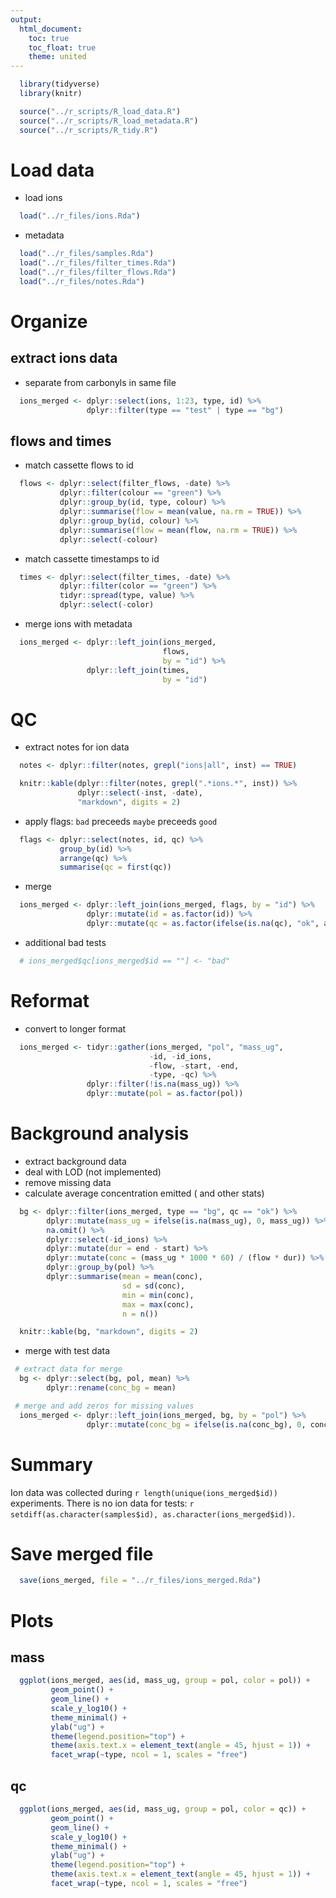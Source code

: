```yaml
---
output:
  html_document:
    toc: true
    toc_float: true
    theme: united
---
```


```r
  library(tidyverse)
  library(knitr)
```

```r
  source("../r_scripts/R_load_data.R")
  source("../r_scripts/R_load_metadata.R")
  source("../r_scripts/R_tidy.R")
```

# Load data

* load ions

```r
  load("../r_files/ions.Rda")
```

* metadata

```r
  load("../r_files/samples.Rda")
  load("../r_files/filter_times.Rda")
  load("../r_files/filter_flows.Rda")
  load("../r_files/notes.Rda")
```

# Organize

## extract ions data

* separate from carbonyls in same file

```r
  ions_merged <- dplyr::select(ions, 1:23, type, id) %>%
                 dplyr::filter(type == "test" | type == "bg")
```

## flows and times

* match cassette flows to id

```r
  flows <- dplyr::select(filter_flows, -date) %>%
           dplyr::filter(colour == "green") %>%
           dplyr::group_by(id, type, colour) %>%
           dplyr::summarise(flow = mean(value, na.rm = TRUE)) %>%
           dplyr::group_by(id, colour) %>%
           dplyr::summarise(flow = mean(flow, na.rm = TRUE)) %>%
           dplyr::select(-colour)
```

* match cassette timestamps to id

```r
  times <- dplyr::select(filter_times, -date) %>%
           dplyr::filter(color == "green") %>%
           tidyr::spread(type, value) %>%
           dplyr::select(-color)
```

* merge ions with metadata

```r
  ions_merged <- dplyr::left_join(ions_merged,
                                  flows,
                                  by = "id") %>%
                 dplyr::left_join(times,
                                  by = "id")
```

# QC

* extract notes for ion data 

```r
  notes <- dplyr::filter(notes, grepl("ions|all", inst) == TRUE)
```

```r
  knitr::kable(dplyr::filter(notes, grepl(".*ions.*", inst)) %>% 
               dplyr::select(-inst, -date),
               "markdown", digits = 2)
```

* apply flags: `bad` preceeds `maybe` preceeds `good`

```r
  flags <- dplyr::select(notes, id, qc) %>%
           group_by(id) %>%
           arrange(qc) %>%
           summarise(qc = first(qc))
```

* merge

```r
  ions_merged <- dplyr::left_join(ions_merged, flags, by = "id") %>%
                 dplyr::mutate(id = as.factor(id)) %>%
                 dplyr::mutate(qc = as.factor(ifelse(is.na(qc), "ok", as.character(qc))))
```

* additional bad tests

```r
  # ions_merged$qc[ions_merged$id == ""] <- "bad"
```

# Reformat

* convert to longer format

```r
  ions_merged <- tidyr::gather(ions_merged, "pol", "mass_ug",
                               -id, -id_ions,
                               -flow, -start, -end,
                               -type, -qc) %>%
                 dplyr::filter(!is.na(mass_ug)) %>%
                 dplyr::mutate(pol = as.factor(pol))
```

# Background analysis

* extract background data
* deal with LOD (not implemented)
* remove missing data
* calculate average concentration emitted ( and other stats)

```r
  bg <- dplyr::filter(ions_merged, type == "bg", qc == "ok") %>%
        dplyr::mutate(mass_ug = ifelse(is.na(mass_ug), 0, mass_ug)) %>%
        na.omit() %>%
        dplyr::select(-id_ions) %>%
        dplyr::mutate(dur = end - start) %>%
        dplyr::mutate(conc = (mass_ug * 1000 * 60) / (flow * dur)) %>%  # ug * 1000 * 60 / (L/min * s) = ug / m^3
        dplyr::group_by(pol) %>%
        dplyr::summarise(mean = mean(conc),
                         sd = sd(conc),
                         min = min(conc),
                         max = max(conc),
                         n = n())
```

```r
  knitr::kable(bg, "markdown", digits = 2)
```

* merge with test data

```r
 # extract data for merge
  bg <- dplyr::select(bg, pol, mean) %>%
        dplyr::rename(conc_bg = mean)

 # merge and add zeros for missing values
  ions_merged <- dplyr::left_join(ions_merged, bg, by = "pol") %>%
                 dplyr::mutate(conc_bg = ifelse(is.na(conc_bg), 0, conc_bg))
```

# Summary

Ion data was collected during `r length(unique(ions_merged$id))` experiments. There is no ion data for tests: `r setdiff(as.character(samples$id), as.character(ions_merged$id))`.

# Save merged file

```r
  save(ions_merged, file = "../r_files/ions_merged.Rda")
```

# Plots

## mass

```r
  ggplot(ions_merged, aes(id, mass_ug, group = pol, color = pol)) +
         geom_point() +
         geom_line() +
         scale_y_log10() +
         theme_minimal() +
         ylab("ug") +
         theme(legend.position="top") +
         theme(axis.text.x = element_text(angle = 45, hjust = 1)) +
         facet_wrap(~type, ncol = 1, scales = "free")
```

## qc

```r
  ggplot(ions_merged, aes(id, mass_ug, group = pol, color = qc)) +
         geom_point() +
         geom_line() +
         scale_y_log10() +
         theme_minimal() +
         ylab("ug") +
         theme(legend.position="top") +
         theme(axis.text.x = element_text(angle = 45, hjust = 1)) +
         facet_wrap(~type, ncol = 1, scales = "free")
```
